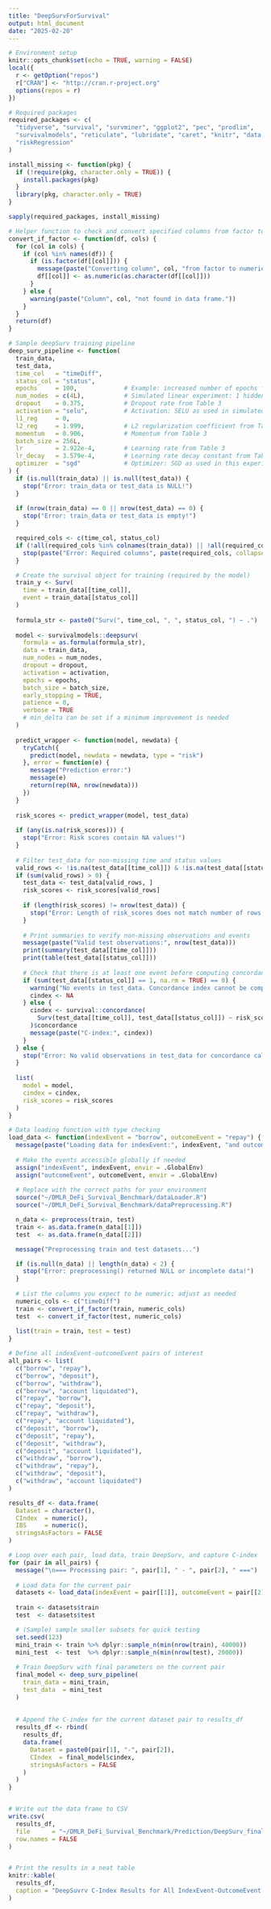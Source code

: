 ```yaml
---
title: "DeepSurvForSurvival"
output: html_document
date: "2025-02-20"
---
```


```r
# Environment setup
knitr::opts_chunk$set(echo = TRUE, warning = FALSE)
local({
  r <- getOption("repos")
  r["CRAN"] <- "http://cran.r-project.org"
  options(repos = r)
})

# Required packages
required_packages <- c(
  "tidyverse", "survival", "survminer", "ggplot2", "pec", "prodlim",
  "survivalmodels", "reticulate", "lubridate", "caret", "knitr", "data.table", 
  "riskRegression"
)

install_missing <- function(pkg) {
  if (!require(pkg, character.only = TRUE)) {
    install.packages(pkg)
  }
  library(pkg, character.only = TRUE)
}

sapply(required_packages, install_missing)
```


```r
# Helper function to check and convert specified columns from factor to numeric
convert_if_factor <- function(df, cols) {
  for (col in cols) {
    if (col %in% names(df)) {
      if (is.factor(df[[col]])) {
        message(paste("Converting column", col, "from factor to numeric."))
        df[[col]] <- as.numeric(as.character(df[[col]]))
      }
    } else {
      warning(paste("Column", col, "not found in data frame."))
    }
  }
  return(df)
}
```



```r
# Sample deepSurv training pipeline
deep_surv_pipeline <- function(
  train_data, 
  test_data,
  time_col   = "timeDiff",
  status_col = "status",
  epochs     = 100,             # Example: increased number of epochs for training
  num_nodes  = c(4L),           # Simulated linear experiment: 1 hidden layer with 4 nodes
  dropout    = 0.375,           # Dropout rate from Table 3
  activation = "selu",          # Activation: SELU as used in simulated linear experiment
  l1_reg     = 0,
  l2_reg     = 1.999,           # L2 regularization coefficient from Table 3
  momentum   = 0.906,           # Momentum from Table 3
  batch_size = 256L,
  lr         = 2.922e-4,        # Learning rate from Table 3
  lr_decay   = 3.579e-4,        # Learning rate decay constant from Table 3
  optimizer  = "sgd"            # Optimizer: SGD as used in this experiment
) {
  if (is.null(train_data) || is.null(test_data)) {
    stop("Error: train_data or test_data is NULL!")
  }
  
  if (nrow(train_data) == 0 || nrow(test_data) == 0) {
    stop("Error: train_data or test_data is empty!")
  }

  required_cols <- c(time_col, status_col)
  if (!all(required_cols %in% colnames(train_data)) || !all(required_cols %in% colnames(test_data))) {
    stop(paste("Error: Required columns", paste(required_cols, collapse = ", "), "are missing in train_data or test_data!"))
  }

  # Create the survival object for training (required by the model)
  train_y <- Surv(
    time = train_data[[time_col]],
    event = train_data[[status_col]]
  )
  
  formula_str <- paste0("Surv(", time_col, ", ", status_col, ") ~ .")
  
  model <- survivalmodels::deepsurv(
    formula = as.formula(formula_str),
    data = train_data,
    num_nodes = num_nodes,
    dropout = dropout,
    activation = activation,
    epochs = epochs,
    batch_size = batch_size,
    early_stopping = TRUE,
    patience = 0,
    verbose = TRUE
    # min_delta can be set if a minimum improvement is needed
  )
  
  predict_wrapper <- function(model, newdata) {
    tryCatch({
      predict(model, newdata = newdata, type = "risk")
    }, error = function(e) {
      message("Prediction error:")
      message(e)
      return(rep(NA, nrow(newdata)))
    })
  }
  
  risk_scores <- predict_wrapper(model, test_data)
  
  if (any(is.na(risk_scores))) {
    stop("Error: Risk scores contain NA values!")
  }
  
  # Filter test_data for non-missing time and status values
  valid_rows <- !is.na(test_data[[time_col]]) & !is.na(test_data[[status_col]])
  if (sum(valid_rows) > 0) {
    test_data <- test_data[valid_rows, ]
    risk_scores <- risk_scores[valid_rows]
    
    if (length(risk_scores) != nrow(test_data)) {
      stop("Error: Length of risk_scores does not match number of rows in test_data!")
    }
    
    # Print summaries to verify non-missing observations and events
    message(paste("Valid test observations:", nrow(test_data)))
    print(summary(test_data[[time_col]]))
    print(table(test_data[[status_col]]))
    
    # Check that there is at least one event before computing concordance
    if (sum(test_data[[status_col]] == 1, na.rm = TRUE) == 0) {
      warning("No events in test_data. Concordance index cannot be computed.")
      cindex <- NA
    } else {
      cindex <- survival::concordance(
        Surv(test_data[[time_col]], test_data[[status_col]]) ~ risk_scores
      )$concordance
      message(paste("C-index:", cindex))
    }
  } else {
    stop("Error: No valid observations in test_data for concordance calculation!")
  }
  
  list(
    model = model,
    cindex = cindex,
    risk_scores = risk_scores
  )
}

```



```r
# Data loading function with type checking
load_data <- function(indexEvent = "borrow", outcomeEvent = "repay") {
  message(paste("Loading data for indexEvent:", indexEvent, "and outcomeEvent:", outcomeEvent))
  
  # Make the events accessible globally if needed
  assign("indexEvent", indexEvent, envir = .GlobalEnv)
  assign("outcomeEvent", outcomeEvent, envir = .GlobalEnv)
  
  # Replace with the correct paths for your environment
  source("~/DMLR_DeFi_Survival_Benchmark/dataLoader.R")
  source("~/DMLR_DeFi_Survival_Benchmark/dataPreprocessing.R") 

  n_data <- preprocess(train, test)
  train <- as.data.frame(n_data[[1]])
  test  <- as.data.frame(n_data[[2]])

  message("Preprocessing train and test datasets...")

  if (is.null(n_data) || length(n_data) < 2) {
    stop("Error: preprocessing() returned NULL or incomplete data!")
  }
  
  # List the columns you expect to be numeric; adjust as needed
  numeric_cols <- c("timeDiff")  
  train <- convert_if_factor(train, numeric_cols)
  test  <- convert_if_factor(test, numeric_cols)
  
  list(train = train, test = test)
}
```


```r
# Define all indexEvent-outcomeEvent pairs of interest
all_pairs <- list(
  c("borrow", "repay"),
  c("borrow", "deposit"),
  c("borrow", "withdraw"),
  c("borrow", "account liquidated"),
  c("repay", "borrow"),
  c("repay", "deposit"),
  c("repay", "withdraw"),
  c("repay", "account liquidated"),
  c("deposit", "borrow"),
  c("deposit", "repay"),
  c("deposit", "withdraw"),
  c("deposit", "account liquidated"),
  c("withdraw", "borrow"),
  c("withdraw", "repay"),
  c("withdraw", "deposit"),
  c("withdraw", "account liquidated")
)

results_df <- data.frame(
  Dataset = character(),
  CIndex  = numeric(),
  IBS     = numeric(),
  stringsAsFactors = FALSE
)

# Loop over each pair, load data, train DeepSurv, and capture C-index 
for (pair in all_pairs) {
  message("\n=== Processing pair: ", pair[1], " - ", pair[2], " ===")
  
  # Load data for the current pair
  datasets <- load_data(indexEvent = pair[[1]], outcomeEvent = pair[[2]])
  
  train <- datasets$train
  test  <- datasets$test

  # (Sample) sample smaller subsets for quick testing
  set.seed(123)
  mini_train <- train %>% dplyr::sample_n(min(nrow(train), 40000))
  mini_test  <- test  %>% dplyr::sample_n(min(nrow(test), 20000))
  
  # Train DeepSurv with final parameters on the current pair
  final_model <- deep_surv_pipeline(
    train_data = mini_train,
    test_data  = mini_test
  )
  
  
  # Append the C-index for the current dataset pair to results_df
  results_df <- rbind(
    results_df,
    data.frame(
      Dataset = paste0(pair[1], "-", pair[2]),
      CIndex  = final_model$cindex,
      stringsAsFactors = FALSE
    )
  )
}


# Write out the data frame to CSV
write.csv(
  results_df,
  file      = "~/DMLR_DeFi_Survival_Benchmark/Prediction/DeepSurv_final_results.csv",
  row.names = FALSE
)


# Print the results in a neat table
knitr::kable(
  results_df,
  caption = "DeepSuvrv C-Index Results for All IndexEvent-OutcomeEvent Pairs"
)



```

